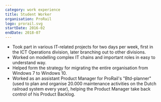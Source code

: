 ```yaml
---
category: work experience
title: Student Worker
organisation: ProRail
logo: prorail.svg
startDate: 2016-02
endDate: 2018-07
---
```


-   Took part in various IT-related projects for two days per week, first in the ICT Operations division, later branching out to other divisions.
-   Worked on modelling complex IT chains and important roles in easy to understand way.
-   Helped form the strategy for migrating the entire organisation from Windows 7 to Windows 10.
-   Worked as an assistant Product Manager for ProRail's "Btd-planner" (used to plan and organise 20.000 maintenance activities on the Dutch railroad system every year), helping the Product Manager take back control of his Product Backlog.
